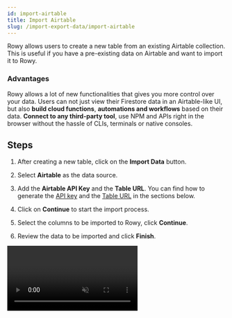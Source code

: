 ```yaml
---
id: import-airtable
title: Import Airtable
slug: /import-export-data/import-airtable
---
```



Rowy allows users to create a new table from an existing Airtable collection. This is useful if you have a pre-existing data on Airtable and want to import it to Rowy.

### Advantages

Rowy allows a lot of new functionalities that gives you more control over your data. Users can not just view their Firestore data in an Airtable-like UI, but also **build cloud functions**, **automations and workflows** based on their data. **Connect to any third-party tool**, use NPM and APIs right in the browser without the hassle of CLIs, terminals or native consoles.

## Steps

1. After creating a new table, click on the **Import Data** button.

2. Select **Airtable** as the data source.

3. Add the **Airtable API Key** and the **Table URL**. You can find how to generate the [API key](/import-export-data/import-airtable#api-key) and the [Table URL](/import-export-data/import-airtable#table-url) in the sections below.

4. Click on **Continue** to start the import process.

5. Select the columns to be imported to Rowy, click **Continue**.

6. Review the data to be imported and click **Finish**.

<Video url={videoUrl} playing loop muted playsinline controls />

## API Key

1. Go to your [Airtable account](https://airtable.com/account) and click on **Generate API key**.

    <img 
        src= {generateAPIKey} 
        alt="Generating an API key"
    />

2. Copy the API key and paste it in the **API Key** field in Rowy.

## Table URL

To extract the **Table URL**, you need to go to the **Airtable collection** you want to import and copy the URL from the browser. The URL is divided into three parts:

- Base (app)
- Table (tbl)
- View (viw)

**NOTE:** The view the user is currently in is the one that will display in the link.

The format for this address will look like this:
<img
    src={tableURL}
    alt="Table URL"
/>

Copy the URL, as shown below, and paste it in the **Table URL** field in Rowy.
<img
    src={copyURL}
    alt="Copy URL"
/>